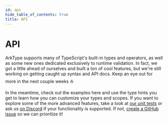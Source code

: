 ```yaml
---
id: api
hide_table_of_contents: true
title: API
---
```


# API

<!-- @blockFrom:README.md:api |> replace(./dev/test,https://github.com/arktypeio/arktype/tree/main/dev/test) -->

ArkType supports many of TypeScript's built-in types and operators, as well as some new ones dedicated exclusively to runtime validation. In fact, we got a little ahead of ourselves and built a ton of cool features, but we're still working on getting caught up syntax and API docs. Keep an eye out for more in the next couple weeks ⛵

In the meantime, check out the examples here and use the type hints you get to learn how you can customize your types and scopes. If you want to explore some of the more advanced features, take a look at [our unit tests](https://github.com/arktypeio/arktype/tree/main/dev/test) or ask us [on Discord](https://discord.gg/WSNF3Kc4xh) if your functionality is supported. If not, [create a GitHub issue](https://github.com/arktypeio/arktype/issues/new) so we can prioritize it!

<!-- @blockEnd -->
